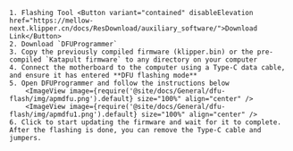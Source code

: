 






    1. Flashing Tool <Button variant="contained" disableElevation href="https://mellow-next.klipper.cn/docs/ResDownload/auxiliary_software/">Download Link</Button>
    2. Download `DFUProgrammer`
    3. Copy the previously compiled firmware (klipper.bin) or the pre-compiled `Katapult firmware` to any directory on your computer
    4. Connect the motherboard to the computer using a Type-C data cable, and ensure it has entered **DFU flashing mode**
    5. Open DFUProgrammer and follow the instructions below
        <ImageView image={require('@site/docs/General/dfu-flash/img/apmdfu.png').default} size="100%" align="center" />
        <ImageView image={require('@site/docs/General/dfu-flash/img/apmdfu1.png').default} size="100%" align="center" />
    6. Click to start updating the firmware and wait for it to complete. After the flashing is done, you can remove the Type-C cable and jumpers.